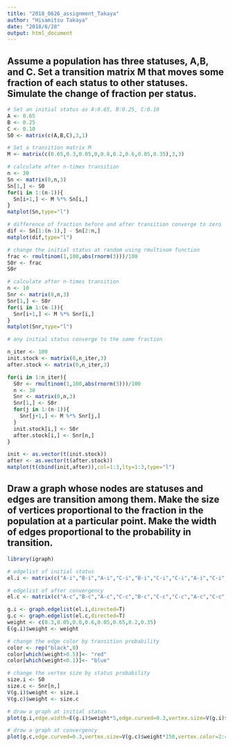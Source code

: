 ```yaml
---
title: "2018_0626_assignment_Takaya"
author: "Hisamitsu Takaya"
date: "2018/6/28"
output: html_document
---
```


## Assume a population has three statuses, A,B, and C. Set a transition matrix M that moves some fraction of each status to other statuses. Simulate the change of fraction per status.


```r
# Set an initial status as A:0.65, B:0.25, C:0.10
A <- 0.65
B <- 0.25
C <- 0.10
S0 <- matrix(c(A,B,C),3,1)

# Set a transition matrix M
M <- matrix(c(0.65,0.3,0.05,0,0.8,0.2,0.6,0.05,0.35),3,3)

# calculate after n-times transition
n <- 30
Sn <- matrix(0,n,3)
Sn[1,] <- S0
for(i in 1:(n-1)){
  Sn[i+1,] <- M %*% Sn[i,]
}
matplot(Sn,type="l")

# difference of fraction before and after transition converge to zero
dif <- Sn[1:(n-1),] - Sn[2:n,]
matplot(dif,type="l")

```

```r
# change the initial status at random using rmultinom function
frac <- rmultinom(1,100,abs(rnorm(3)))/100
S0r <- frac
S0r

# calculate after n-times transition
n <- 10
Snr <- matrix(0,n,3)
Snr[1,] <- S0r
for(i in 1:(n-1)){
  Snr[i+1,] <- M %*% Snr[i,]
}
matplot(Snr,type="l")

# any initial status converge to the same fraction

n_iter <- 100
init.stock <- matrix(0,n_iter,3)
after.stock <- matrix(0,n_iter,3)

for(i in 1:n_iter){
  S0r <- rmultinom(1,100,abs(rnorm(3)))/100
  n <- 30
  Snr <- matrix(0,n,3)
  Snr[1,] <- S0r
  for(j in 1:(n-1)){
    Snr[j+1,] <- M %*% Snr[j,]
  }
  init.stock[i,] <- S0r
  after.stock[i,] <- Snr[n,]
}

init <- as.vector(t(init.stock))
after <- as.vector(t(after.stock))
matplot(t(cbind(init,after)),col=1:3,lty=1:3,type="l")

```


## Draw a graph whose nodes are statuses and edges are transition among them. Make the size of vertices proportional to the fraction in the population at a particular point. Make the width of edges proportional to the probability in transition.

```r
library(igraph)

# edgelist of initial status
el.i <- matrix(c("A-i","B-i","A-i","C-i","B-i","C-i","C-i","A-i","C-i","B-i","A-i","A-i","B-i","B-i","C-i","C-i"),byrow=T,ncol=2)

# edgelist of after convergency
el.c <- matrix(c("A-c","B-c","A-c","C-c","B-c","C-c","C-c","A-c","C-c","B-c","A-c","A-c","B-c","B-c","C-c","C-c"),byrow=T,ncol=2)

g.i <- graph.edgelist(el.i,directed=T)
g.c <- graph.edgelist(el.c,directed=T)
weight <- c(0.3,0.05,0.8,0.6,0.05,0.65,0.2,0.35)
E(g.i)$weight <- weight

# change the edge color by transition probability
color <- rep("black",8)
color[which(weight>0.5)]<- "red"
color[which(weight<0.1)]<- "blue"

# change the vertex size by status probability
size.i <- S0
size.c <- Snr[n,]
V(g.i)$weight <- size.i
V(g.c)$weight <- size.c

# draw a graph at initial status
plot(g.i,edge.width=E(g.i)$weight*5,edge.curved=0.3,vertex.size=V(g.i)$weight*150,vertex.color=2:4,edge.color=color)

# draw a graph at convergency
plot(g.c,edge.curved=0.3,vertex.size=V(g.c)$weight*150,vertex.color=2:4,edge.color="black")
```


